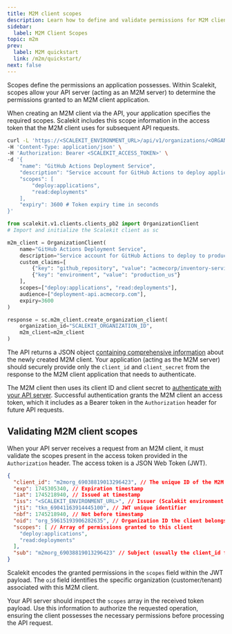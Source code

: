 ```yaml
---
title: M2M client scopes
description: Learn how to define and validate permissions for M2M client applications
sidebar:
  label: M2M Client Scopes
topic: m2m
prev:
  label: M2M quickstart
  link: /m2m/quickstart/
next: false
---
```



Scopes define the permissions an application possesses. Within Scalekit, scopes allow your API server (acting as an M2M server) to determine the permissions granted to an M2M client application.

When creating an M2M client via the API, your application specifies the required scopes. Scalekit includes this scope information in the access token that the M2M client uses for subsequent API requests.

<Tabs>
<TabItem value="curl" label="cURL">

```bash title="Register an M2M client with specific scopes"
curl -L 'https://<SCALEKIT_ENVIRONMENT_URL>/api/v1/organizations/<ORGANIZATION_ID>/clients' \
-H 'Content-Type: application/json' \
-H 'Authorization: Bearer <SCALEKIT_ACCESS_TOKEN>' \
-d '{
    "name": "GitHub Actions Deployment Service",
    "description": "Service account for GitHub Actions to deploy applications to production",
    "scopes": [
        "deploy:applications",
        "read:deployments"
    ],
    "expiry": 3600 # Token expiry time in seconds
}'
```

</TabItem>
<TabItem value="python" label="Python">

```python title="Register an M2M client with specific scopes"
from scalekit.v1.clients.clients_pb2 import OrganizationClient
# Import and initialize the Scalekit client as sc

m2m_client = OrganizationClient(
    name="GitHub Actions Deployment Service",
    description="Service account for GitHub Actions to deploy to production",
    custom_claims=[
        {"key": "github_repository", "value": "acmecorp/inventory-service"},
        {"key": "environment", "value": "production_us"}
    ],
    scopes=["deploy:applications", "read:deployments"],
    audience=["deployment-api.acmecorp.com"],
    expiry=3600
)

response = sc.m2m_client.create_organization_client(
    organization_id="SCALEKIT_ORGANIZATION_ID",
    m2m_client=m2m_client
)
```

</TabItem>
</Tabs>

The API returns a JSON object [containing comprehensive information](/m2m/quickstart#register-m2m-client) about the newly created M2M client. Your application (acting as the M2M server) should securely provide only the `client_id` and `client_secret` from the response to the M2M client application that needs to authenticate.

The M2M client then uses its client ID and client secret to [authenticate with your API server](/m2m/api-auth-for-m2m-clients). Successful authentication grants the M2M client an access token, which it includes as a Bearer token in the `Authorization` header for future API requests.

## Validating M2M client scopes

When your API server receives a request from an M2M client, it must validate the scopes present in the access token provided in the `Authorization` header. The access token is a JSON Web Token (JWT).

```json title="Example Decoded Access Token JWT Payload"
{
  "client_id": "m2morg_69038819013296423", // The unique ID of the M2M client
  "exp": 1745305340, // Expiration timestamp
  "iat": 1745218940, // Issued at timestamp
  "iss": "<SCALEKIT_ENVIRONMENT_URL>", // Issuer (Scalekit environment URL)
  "jti": "tkn_69041163914445100", // JWT unique identifier
  "nbf": 1745218940, // Not before timestamp
  "oid": "org_59615193906282635", // Organization ID the client belongs to
  "scopes": [ // Array of permissions granted to this client
    "deploy:applications",
    "read:deployments"
  ],
  "sub": "m2morg_69038819013296423" // Subject (usually the client_id for M2M)
}
```

Scalekit encodes the granted permissions in the `scopes` field within the JWT payload. The `oid` field identifies the specific organization (customer/tenant) associated with this M2M client.

Your API server should inspect the `scopes` array in the received token payload. Use this information to authorize the requested operation, ensuring the client possesses the necessary permissions before processing the API request.

